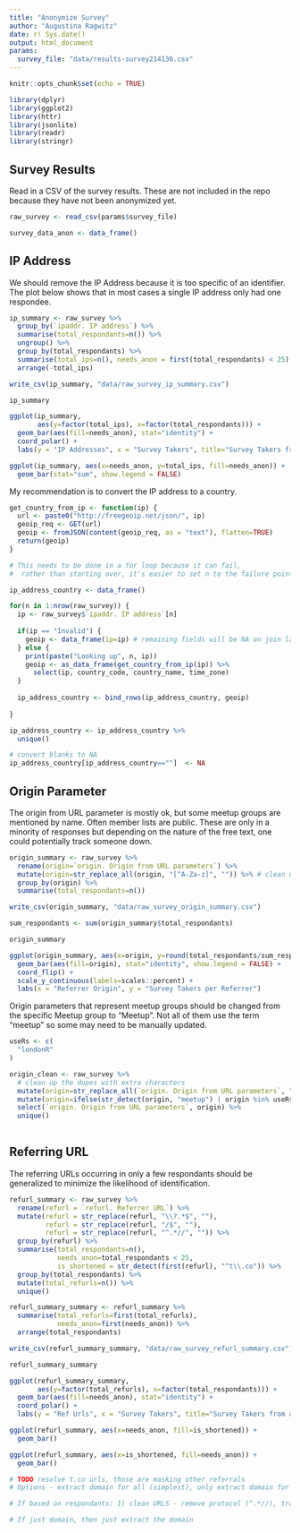 ```yaml
---
title: "Anonymize Survey"
author: "Augustina Ragwitz"
date: r! Sys.date()
output: html_document
params:
  survey_file: "data/results-survey214136.csv"
---
```


```r
knitr::opts_chunk$set(echo = TRUE)
```

```r

library(dplyr)
library(ggplot2)
library(httr)
library(jsonlite)
library(readr)
library(stringr)

```


## Survey Results

Read in a CSV of the survey results. These are not included in the repo because they have not been anonymized yet.

```r

raw_survey <- read_csv(params$survey_file)

survey_data_anon <- data_frame()

```

## IP Address

We should remove the IP Address because it is too specific of an identifier. The plot below shows that in most cases a single IP address only had one respondee. 
```r
 
ip_summary <- raw_survey %>% 
  group_by(`ipaddr. IP address`) %>% 
  summarise(total_respondants=n()) %>% 
  ungroup() %>%
  group_by(total_respondants) %>%
  summarise(total_ips=n(), needs_anon = first(total_respondants) < 25) %>%
  arrange(-total_ips)

write_csv(ip_summary, "data/raw_survey_ip_summary.csv")

ip_summary

ggplot(ip_summary, 
       aes(y=factor(total_ips), x=factor(total_respondants))) +
  geom_bar(aes(fill=needs_anon), stat="identity") +
  coord_polar() +
  labs(y = "IP Addresses", x = "Survey Takers", title="Survey Takers from a Unique IP Address")

ggplot(ip_summary, aes(x=needs_anon, y=total_ips, fill=needs_anon)) +
  geom_bar(stat="sum", show.legend = FALSE)

```

My recommendation is to convert the IP address to a country.

```r
get_country_from_ip <- function(ip) {
  url <- paste0("http://freegeoip.net/json/", ip)
  geoip_req <- GET(url)
  geoip <- fromJSON(content(geoip_req, as = "text"), flatten=TRUE)
  return(geoip)
}

# This needs to be done in a for loop because it can fail,
#  rather than starting over, it's easier to set n to the failure point

ip_address_country <- data_frame()

for(n in 1:nrow(raw_survey)) {
  ip <- raw_survey$`ipaddr. IP address`[n]
  
  if(ip == "Invalid") {
    geoip <- data_frame(ip=ip) # remaining fields will be NA on join later
  } else {
    print(paste("Looking up", n, ip))
    geoip <- as_data_frame(get_country_from_ip(ip)) %>% 
      select(ip, country_code, country_name, time_zone)
  }
  
  ip_address_country <- bind_rows(ip_address_country, geoip)
                                  
}

ip_address_country <- ip_address_country %>%
  unique()

# convert blanks to NA
ip_address_country[ip_address_country==""]  <- NA 

```

## Origin Parameter

The origin from URL parameter is mostly ok, but some meetup groups are mentioned by name. Often member lists are public. These are only in a minority of responses but depending on the nature of the free text, one could potentially track someone down.

```r

origin_summary <- raw_survey %>%
  rename(origin=`origin. Origin from URL parameters`) %>%
  mutate(origin=str_replace_all(origin, "[^A-Za-z]", "")) %>% # clean up the dupes with extra characters
  group_by(origin) %>%
  summarise(total_respondants=n())

write_csv(origin_summary, "data/raw_survey_origin_summary.csv")

sum_respondants <- sum(origin_summary$total_respondants)

origin_summary

ggplot(origin_summary, aes(x=origin, y=round(total_respondants/sum_respondants, 2))) +
  geom_bar(aes(fill=origin), stat="identity", show.legend = FALSE) +
  coord_flip() +
  scale_y_continuous(labels=scales::percent) +
  labs(x = "Referrer Origin", y = "Survey Takers per Referrer")
```

Origin parameters that represent meetup groups should be changed from the specific Meetup group to "Meetup". Not all of them use the term "meetup" so some may need to be manually updated.
 
```r

useRs <- c(
  "londonR"
)

origin_clean <- raw_survey %>%
  # clean up the dupes with extra characters
  mutate(origin=str_replace_all(`origin. Origin from URL parameters`, "[^A-Za-z]", "")) %>% 
  mutate(origin=ifelse(str_detect(origin, "meetup") | origin %in% useRs, "meetup", origin)) %>%
  select(`origin. Origin from URL parameters`, origin) %>%
  unique()
  

```

## Referring URL

The referring URLs occurring in only a few respondants should be generalized to minimize the likelihood of identification.

```r

refurl_summary <- raw_survey %>%
  rename(refurl = `refurl. Referrer URL`) %>%
  mutate(refurl = str_replace(refurl, "\\?.*$", ""),
         refurl = str_replace(refurl, "/$", ""),
         refurl = str_replace(refurl, "^.*//", "")) %>%
  group_by(refurl) %>%
  summarise(total_respondants=n(), 
            needs_anon=total_respondants < 25,
            is_shortened = str_detect(first(refurl), "^t\\.co")) %>%
  group_by(total_respondants) %>%
  mutate(total_refurls=n()) %>% 
  unique()

refurl_summary_summary <- refurl_summary %>% 
  summarise(total_refurls=first(total_refurls), 
            needs_anon=first(needs_anon)) %>%
  arrange(total_respondants)

write_csv(refurl_summary_summary, "data/raw_survey_refurl_summary.csv")

refurl_summary_summary

ggplot(refurl_summary_summary, 
       aes(y=factor(total_refurls), x=factor(total_respondants))) +
  geom_bar(aes(fill=needs_anon), stat="identity") +
  coord_polar() +
  labs(y = "Ref Urls", x = "Survey Takers", title="Survey Takers from a Unique Ref URL")

ggplot(refurl_summary, aes(x=needs_anon, fill=is_shortened)) +
  geom_bar()

ggplot(refurl_summary, aes(x=is_shortened, fill=needs_anon)) +
  geom_bar()

```

```r

# TODO resolve t.co urls, those are masking other referrals
# Options - extract domain for all (simplest), only extract domain for < 100 respondants

# If based on respondants: 1) clean URLS - remove protocol (^.*//), trailing (/$), and query params (\\?.*), summarize respondants, extract domain if > 100

# If just domain, then just extract the domain


```







